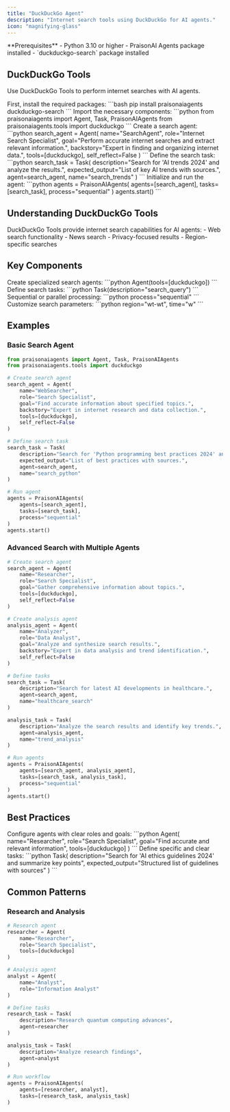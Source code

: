 ```yaml
---
title: "DuckDuckGo Agent"
description: "Internet search tools using DuckDuckGo for AI agents."
icon: "magnifying-glass"
---
```


<Note>
  **Prerequisites**
  - Python 3.10 or higher
  - PraisonAI Agents package installed
  - `duckduckgo-search` package installed
</Note>

## DuckDuckGo Tools

Use DuckDuckGo Tools to perform internet searches with AI agents.

<Steps>
  <Step title="Install Dependencies">
    First, install the required packages:
    ```bash
    pip install praisonaiagents duckduckgo-search
    ```
  </Step>

  <Step title="Import Components">
    Import the necessary components:
    ```python
    from praisonaiagents import Agent, Task, PraisonAIAgents
    from praisonaiagents.tools import duckduckgo
    ```
  </Step>

  <Step title="Create Agent">
    Create a search agent:
    ```python
    search_agent = Agent(
        name="SearchAgent",
        role="Internet Search Specialist",
        goal="Perform accurate internet searches and extract relevant information.",
        backstory="Expert in finding and organizing internet data.",
        tools=[duckduckgo],
        self_reflect=False
    )
    ```
  </Step>

  <Step title="Define Task">
    Define the search task:
    ```python
    search_task = Task(
        description="Search for 'AI trends 2024' and analyze the results.",
        expected_output="List of key AI trends with sources.",
        agent=search_agent,
        name="search_trends"
    )
    ```
  </Step>

  <Step title="Run Agent">
    Initialize and run the agent:
    ```python
    agents = PraisonAIAgents(
        agents=[search_agent],
        tasks=[search_task],
        process="sequential"
    )
    agents.start()
    ```
  </Step>
</Steps>

## Understanding DuckDuckGo Tools

<Card title="What are DuckDuckGo Tools?" icon="question">
  DuckDuckGo Tools provide internet search capabilities for AI agents:
  - Web search functionality
  - News search
  - Privacy-focused results
  - Region-specific searches
</Card>

## Key Components

<CardGroup cols={2}>
  <Card title="Search Agent" icon="user-robot">
    Create specialized search agents:
    ```python
    Agent(tools=[duckduckgo])
    ```
  </Card>
  <Card title="Search Task" icon="list-check">
    Define search tasks:
    ```python
    Task(description="search_query")
    ```
  </Card>
  <Card title="Process Types" icon="arrows-split-up-and-left">
    Sequential or parallel processing:
    ```python
    process="sequential"
    ```
  </Card>
  <Card title="Search Options" icon="sliders">
    Customize search parameters:
    ```python
    region="wt-wt", time="w"
    ```
  </Card>
</CardGroup>

## Examples

### Basic Search Agent

```python
from praisonaiagents import Agent, Task, PraisonAIAgents
from praisonaiagents.tools import duckduckgo

# Create search agent
search_agent = Agent(
    name="WebSearcher",
    role="Search Specialist",
    goal="Find accurate information about specified topics.",
    backstory="Expert in internet research and data collection.",
    tools=[duckduckgo],
    self_reflect=False
)

# Define search task
search_task = Task(
    description="Search for 'Python programming best practices 2024' and summarize the key points.",
    expected_output="List of best practices with sources.",
    agent=search_agent,
    name="search_python"
)

# Run agent
agents = PraisonAIAgents(
    agents=[search_agent],
    tasks=[search_task],
    process="sequential"
)
agents.start()
```

### Advanced Search with Multiple Agents

```python
# Create search agent
search_agent = Agent(
    name="Researcher",
    role="Search Specialist",
    goal="Gather comprehensive information about topics.",
    tools=[duckduckgo],
    self_reflect=False
)

# Create analysis agent
analysis_agent = Agent(
    name="Analyzer",
    role="Data Analyst",
    goal="Analyze and synthesize search results.",
    backstory="Expert in data analysis and trend identification.",
    self_reflect=False
)

# Define tasks
search_task = Task(
    description="Search for latest AI developments in healthcare.",
    agent=search_agent,
    name="healthcare_search"
)

analysis_task = Task(
    description="Analyze the search results and identify key trends.",
    agent=analysis_agent,
    name="trend_analysis"
)

# Run agents
agents = PraisonAIAgents(
    agents=[search_agent, analysis_agent],
    tasks=[search_task, analysis_task],
    process="sequential"
)
agents.start()
```

## Best Practices

<AccordionGroup>
  <Accordion title="Agent Configuration">
    Configure agents with clear roles and goals:
    ```python
    Agent(
        name="Researcher",
        role="Search Specialist",
        goal="Find accurate and relevant information",
        tools=[duckduckgo]
    )
    ```
  </Accordion>

  <Accordion title="Task Definition">
    Define specific and clear tasks:
    ```python
    Task(
        description="Search for 'AI ethics guidelines 2024' and summarize key points",
        expected_output="Structured list of guidelines with sources"
    )
    ```
  </Accordion>
</AccordionGroup>

## Common Patterns

### Research and Analysis
```python
# Research agent
researcher = Agent(
    name="Researcher",
    role="Search Specialist",
    tools=[duckduckgo]
)

# Analysis agent
analyst = Agent(
    name="Analyst",
    role="Information Analyst"
)

# Define tasks
research_task = Task(
    description="Research quantum computing advances",
    agent=researcher
)

analysis_task = Task(
    description="Analyze research findings",
    agent=analyst
)

# Run workflow
agents = PraisonAIAgents(
    agents=[researcher, analyst],
    tasks=[research_task, analysis_task]
)
